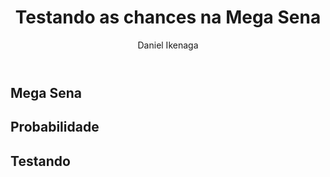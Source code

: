 % Testando as chances na Mega Sena
% Daniel Ikenaga


## Mega Sena


## Probabilidade



## Testando


```r

```


